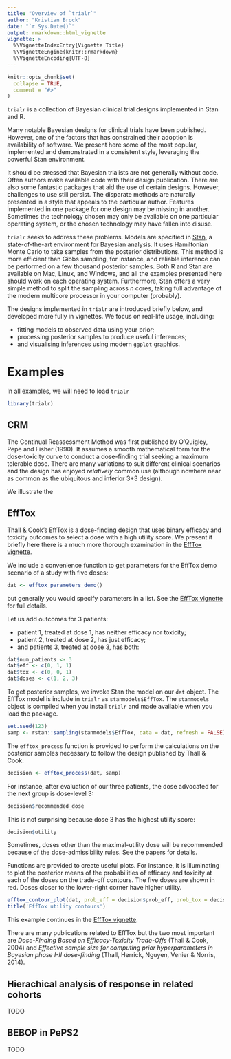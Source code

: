 ```yaml
---
title: "Overview of `trialr`"
author: "Kristian Brock"
date: "`r Sys.Date()`"
output: rmarkdown::html_vignette
vignette: >
  %\VignetteIndexEntry{Vignette Title}
  %\VignetteEngine{knitr::rmarkdown}
  %\VignetteEncoding{UTF-8}
---
```


```r
knitr::opts_chunk$set(
  collapse = TRUE,
  comment = "#>"
)
```

`trialr` is a collection of Bayesian clinical trial designs implemented in Stan and R.

Many notable Bayesian designs for clinical trials have been published.
However, one of the factors that has constrained their adoption is availability of software.
We present here some of the most popular, implemented and demonstrated in a consistent style, leveraging the powerful Stan environment.

It should be stressed that Bayesian trialists are not generally without code.
Often authors make available code with their design publication.
There are also some fantastic packages that aid the use of certain designs.
However, challenges to use still persist.
The disparate methods are naturally presented in a style that appeals to the particular author.
Features implemented in one package for one design may be missing in another.
Sometimes the technology chosen may only be available on one particular operating system, or the chosen technology may have fallen into disuse.

`trialr` seeks to address these problems.
Models are specified in [Stan](http://mc-stan.org/), a state-of-the-art environment for Bayesian analysis.
It uses Hamiltonian Monte Carlo to take samples from the posterior distributions.
This method is more efficient than Gibbs sampling, for instance, and reliable inference can be performed on a few thousand posterior samples.
Both R and Stan are available on Mac, Linux, and Windows, and all the examples presented here should work on each operating system.
Furthermore, Stan offers a very simple method to split the sampling across _n_ cores, taking full advantage of the modern multicore processor in your computer (probably).

The designs implemented in `trialr` are introduced briefly below, and developed more fully in vignettes.
We focus on real-life usage, including:

- fitting models to observed data using your prior;
- processing posterior samples to produce useful inferences;
- and visualising inferences using modern `ggplot` graphics.

# Examples
In all examples, we will need to load `trialr`

```r
library(trialr)
```

## CRM
The Continual Reassessment Method was first published by O'Quigley, Pepe and Fisher (1990).
It assumes a smooth mathematical form for the dose-toxicity curve to conduct a dose-finding trial seeking a maximum tolerable dose.
There are many variations to suit different clinical scenarios and the design has enjoyed _relatively_ common use (although nowhere near as common as the ubiquitous and inferior 3+3 design).

We illustrate the 


## EffTox
Thall & Cook's EffTox is a dose-finding design that uses binary efficacy and toxicity outcomes to select a dose with a high utility score. 
We present it briefly here there is a much more thorough examination in the [EffTox vignette](https://brockk.github.io/trialr/articles/EffTox.html).

We include a convenience function to get parameters for the EffTox demo scenario of a study with five doses:

```r
dat <- efftox_parameters_demo()
```

but generally you would specify parameters in a list. See the [EffTox vignette](https://brockk.github.io/trialr/articles/EffTox.html) for full details.

Let us add outcomes for 3 patients: 

- patient 1, treated at dose 1, has neither efficacy nor toxicity; 
- patient 2, treated at dose 2, has just efficacy; 
- and patients 3, treated at dose 3,  has both:

```r
dat$num_patients <- 3
dat$eff <- c(0, 1, 1)
dat$tox <- c(0, 0, 1)
dat$doses <- c(1, 2, 3)
```

To get posterior samples, we invoke Stan the model on our `dat` object. 
The EffTox model is include in `trialr` as `stanmodels$EffTox`.
The `stanmodels` object is compiled when you install `trialr` and made available when you load the package.

```r
set.seed(123)
samp <- rstan::sampling(stanmodels$EffTox, data = dat, refresh = FALSE)
```

The `efftox_process` function is provided to perform the calculations on the posterior samples necessary to follow the design published by Thall & Cook:

```r
decision <- efftox_process(dat, samp)
```

For instance, after evaluation of our three patients, the dose advocated for the next group is dose-level 3: 
```r
decision$recommended_dose
```

This is not surprising because dose 3 has the highest utility score:

```r
decision$utility
```

Sometimes, doses other than the maximal-utility dose will be recommended because of the dose-admissibility rules. 
See the papers for details. 

Functions are provided to create useful plots. 
For instance, it is illuminating to plot the posterior means of the probabilities of efficacy and toxicity at each of the doses on the trade-off contours.
The five doses are shown in red. Doses closer to the lower-right corner have higher utility. 

```r
efftox_contour_plot(dat, prob_eff = decision$prob_eff, prob_tox = decision$prob_tox)
title('EffTox utility contours')
```

This example continues in the [EffTox vignette](https://brockk.github.io/trialr/articles/EffTox.html).

There are many publications related to EffTox but the two most important are _Dose-Finding Based on Efficacy-Toxicity Trade-Offs_ (Thall & Cook, 2004) and _Effective sample size for computing prior hyperparameters in Bayesian phase I-II dose-finding_ (Thall, Herrick, Nguyen, Venier & Norris, 2014).



## Hierachical analysis of response in related cohorts
TODO

## BEBOP in PePS2
TODO
